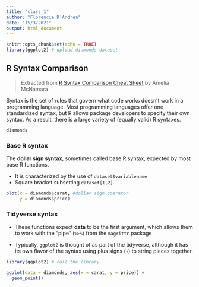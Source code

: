 ```yaml
---
title: "class_1"
author: "Florencia D'Andrea"
date: "15/3/2021"
output: html_document
---
```


```r
knitr::opts_chunk$set(echo = TRUE)
library(ggplot2) # upload diamonds dataset
```

## R Syntax Comparison 

> Extracted from [R Syntax Comparison Cheat Sheet](https://www.amelia.mn/blog/teaching/2018/02/11/Syntax-comparison.html) by Amelia McNamara

Syntax is the set of rules that govern what code works doesn’t work in a programming language. Most programming languages offer one standardized syntax, but R allows package developers to specify their own syntax. As a result, there is a large variety of (equally valid) R syntaxes. 

```r
diamonds
```



### Base R syntax

The **dollar sign syntax**, sometimes called base R syntax, expected by most base R functions. 

* It is characterized by the use of `dataset$variablename`
* Square bracket subsetting
`dataset[1,2]`.


```r

plot(x = diamonds$carat, #dollar sign operator
     y = diamonds$price)

```

### Tidyverse syntax

* These functions expect **data** to be the first argument, which allows them to work with the “pipe” (`%>%`) from the `magrittr` package

* Typically, `ggplot2` is thought of as part of the tidyverse, although it has its own flavor of the syntax using plus signs (`+`) to string pieces together. 

```r

library(ggplot2) # call the library

ggplot(data = diamonds, aes(x = carat, y = price)) + 
  geom_point()

```

## 
